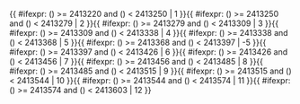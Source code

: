 <includeonly>{{ #ifexpr: ({{{1}}}) >= 2413220 and ({{{1}}}) < 2413250 | 1 }}{{ #ifexpr: ({{{1}}}) >= 2413250 and ({{{1}}}) < 2413279 | 2 }}{{ #ifexpr: ({{{1}}}) >= 2413279 and ({{{1}}}) < 2413309 | 3 }}{{ #ifexpr: ({{{1}}}) >= 2413309 and ({{{1}}}) < 2413338 | 4 }}{{ #ifexpr: ({{{1}}}) >= 2413338 and ({{{1}}}) < 2413368 | 5 }}{{ #ifexpr: ({{{1}}}) >= 2413368 and ({{{1}}}) < 2413397 | -5 }}{{ #ifexpr: ({{{1}}}) >= 2413397 and ({{{1}}}) < 2413426 | 6 }}{{ #ifexpr: ({{{1}}}) >= 2413426 and ({{{1}}}) < 2413456 | 7 }}{{ #ifexpr: ({{{1}}}) >= 2413456 and ({{{1}}}) < 2413485 | 8 }}{{ #ifexpr: ({{{1}}}) >= 2413485 and ({{{1}}}) < 2413515 | 9 }}{{ #ifexpr: ({{{1}}}) >= 2413515 and ({{{1}}}) < 2413544 | 10 }}{{ #ifexpr: ({{{1}}}) >= 2413544 and ({{{1}}}) < 2413574 | 11 }}{{ #ifexpr: ({{{1}}}) >= 2413574 and ({{{1}}}) < 2413603 | 12 }}</includeonly><noinclude>{{Chinese calendar/doc}}

[[Category:中國農曆模板|{{PAGENAME}}]]


</noinclude>